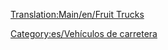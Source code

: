 [[Translation:Main/en/Fruit Trucks]]
{{es/Vehículo de carretera|nombre    = Camión de Fruta Balogh
  |imagen    = Balogh_Fruit_Truck.png
  |precio    = 9.676 € (4,838 £)
  |velocidad = 48 km/h (30 mph)
  |coste     = 842 € (421 £)
  |diseño    = 1935
  |duración  = 15
  |capacidad = 18 toneladas de fruta
}}
{{es/Vehículo de carretera|nombre    = Camión de Fruta Uhl
  |imagen    = Uhl_Fruit_Truck.png
  |precio    = 12.136 € (6.068 £)
  |velocidad = 88 km/h (55 mph)
  |coste     = 1.574 € (787 £)
  |diseño    = 1978
  |duración  = 15
  |capacidad = 20 toneladas de fruta
}}
{{es/Vehículo de carretera|nombre    = Camión de Fruta Kelling
  |imagen    = Kelling_Fruit_Truck.png
  |precio    = 12.956 € (6.478 £)
  |velocidad = 112 km/h (70 mph)
  |coste     = 2.250 € (1.125 £)
  |diseño    = 2012
  |duración  = 15
  |capacidad = 23 toneladas de fruta
}}


[[Category:es/Vehículos de carretera]]
